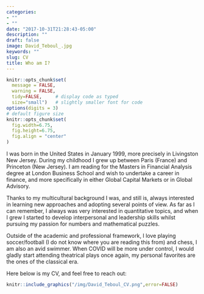 ```yaml
---
categories:
- ""
- ""
date: "2017-10-31T21:28:43-05:00"
description: ""
draft: false
image: David_Teboul_.jpg
keywords: ""
slug: CV
title: Who am I?
---
```


```r
knitr::opts_chunk$set(
  message = FALSE, 
  warning = FALSE, 
  tidy=FALSE,     # display code as typed
  size="small")   # slightly smaller font for code
options(digits = 3)
# default figure size
knitr::opts_chunk$set(
  fig.width=6.75, 
  fig.height=6.75,
  fig.align = "center"
)
```

I was born in the United States in January 1999, more precisely in Livingston New Jersey. During my childhood I grew up between Paris (France) and Princeton (New Jersey). I am reading for the Masters in Financial Analysis degree at London Business School and wish to undertake a career in finance, and more specifically in either Global Capital Markets or in Global Advisory.

Thanks to my multicultural background I was, and still is, always interested in learning new approaches and adopting several points of view. As far as I can remember, I always was very interested in quantitative topics, and when I grew I started to develop interpersonal and leadership skills whilst pursuing my passion for numbers and mathematical puzzles.

Outside of the academic and professional framework, I love playing soccer/football (I do not know where you are reading this from) and chess, I am also an avid swimmer. When COVID will be more under control, I would gladly start attending theatrical plays once again, my personal favorites are the ones of the classical era.

Here below is my CV, and feel free to reach out:

```r
knitr::include_graphics("/img/David_Teboul_CV.png",error=FALSE)
```